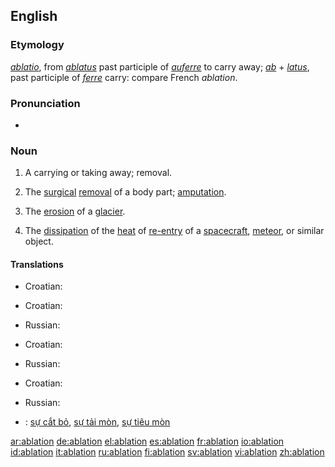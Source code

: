 ==English==
===Etymology===
{{L.}} ''[[ablatio]]'', from ''[[ablatus]]'' past participle of ''[[auferre]]'' to carry away; ''[[ab]]'' + ''[[latus]]'', past participle of ''[[ferre]]'' carry: compare French ''ablation''.

===Pronunciation===
*{{rhymes|eɪʃǝn}}

===Noun===
{{wikipedia}}
{{en-noun}}
#A carrying or taking away; removal.
#{{medicine}} The [[surgical]] [[removal]] of a body part; [[amputation]].
#{{geology}} The [[erosion]] of a [[glacier]].
#{{physics}} The [[dissipation]] of the [[heat]] of [[re-entry]] of a [[spacecraft]], [[meteor]], or similar object.

====Translations====
{{trans-top|removal}}
*Croatian: {{t-|hr|ablacija|f}}
{{trans-mid}}
{{trans-bottom}}

{{trans-top|amputation}}
*Croatian: {{t-|hr|ablacija|f}}
{{trans-mid}}
*Russian: {{t-|ru|ампутация|f}}
{{trans-bottom}}

{{trans-top|erosion of a glacier}}
*Croatian: {{t-|hr|ablacija|f}}
{{trans-mid}}
*Russian: {{t-|ru|абляция|f}}
{{trans-bottom}}

{{trans-top|dissipation of the heat}}
*Croatian: {{t-|hr|ablacija|f}}
{{trans-mid}}
*Russian: {{t-|ru|абляция|f}}
{{trans-bottom}}

{{checktrans-top}}
*{{ttbc|Vietnamese}}: [[sự cắt bỏ]], [[sự tải mòn]], [[sự tiêu mòn]]
{{trans-bottom}}

[[ar:ablation]]
[[de:ablation]]
[[el:ablation]]
[[es:ablation]]
[[fr:ablation]]
[[io:ablation]]
[[id:ablation]]
[[it:ablation]]
[[ru:ablation]]
[[fi:ablation]]
[[sv:ablation]]
[[vi:ablation]]
[[zh:ablation]]